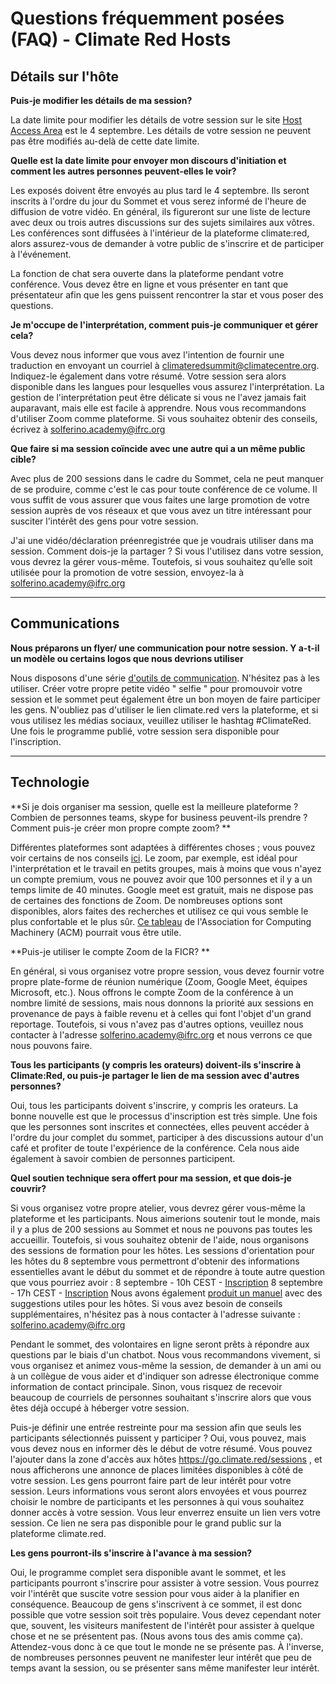 
# Questions fréquemment posées (FAQ) - Climate Red Hosts #


## Détails sur l'hôte ##

**Puis-je modifier les détails de ma session?**

La date limite pour modifier les détails de votre session sur le site [Host Access Area](https://go.climate.red/sessions) est le 4 septembre. Les détails de votre session ne peuvent pas être modifiés au-delà de cette date limite.

**Quelle est la date limite pour envoyer mon discours d'initiation et comment les autres personnes peuvent-elles le voir?**

Les exposés doivent être envoyés au plus tard le 4 septembre. Ils seront inscrits à l'ordre du jour du Sommet et vous serez informé de l'heure de diffusion de votre vidéo. En général, ils figureront sur une liste de lecture avec deux ou trois autres discussions sur des sujets similaires aux vôtres. Les conférences sont diffusées à l'intérieur de la plateforme climate:red, alors assurez-vous de demander à votre public de s'inscrire et de participer à l'événement.

La fonction de chat sera ouverte dans la plateforme pendant votre conférence. Vous devez être en ligne et vous présenter en tant que présentateur afin que les gens puissent rencontrer la star et vous poser des questions. 

**Je m'occupe de l'interprétation, comment puis-je communiquer et gérer cela?**

Vous devez nous informer que vous avez l'intention de fournir une traduction en envoyant un courriel à climateredsummit@climatecentre.org. Indiquez-le également dans votre résumé. Votre session sera alors disponible dans les langues pour lesquelles vous assurez l'interprétation. La gestion de l'interprétation peut être délicate si vous ne l'avez jamais fait auparavant, mais elle est facile à apprendre.  Nous vous recommandons d'utiliser Zoom comme plateforme. Si vous souhaitez obtenir des conseils, écrivez à solferino.academy@ifrc.org 

**Que faire si ma session coïncide avec une autre qui a un même public cible?**

Avec plus de 200 sessions dans le cadre du Sommet, cela ne peut manquer de se produire, comme c'est le cas pour toute conférence de ce volume. Il vous suffit de vous assurer que vous faites une large promotion de votre session auprès de vos réseaux et que vous avez un titre intéressant pour susciter l'intérêt des gens pour votre session. 

J'ai une vidéo/déclaration préenregistrée que je voudrais utiliser dans ma session. Comment dois-je la partager ?
Si vous l'utilisez dans votre session, vous devrez la gérer vous-même. Toutefois, si vous souhaitez qu’elle soit utilisée pour la promotion de votre session, envoyez-la à solferino.academy@ifrc.org  

---

## Communications ## 

**Nous préparons un flyer/ une communication pour notre session. Y a-t-il un modèle ou certains logos que nous devrions utiliser**

 Nous disposons d'une série [d'outils de communication](https://future-rcrc.com/2020/08/31/climate-red-communications-pack).  N'hésitez pas à les utiliser.  Créer votre propre petite vidéo " selfie " pour promouvoir votre session et le sommet peut également être un bon moyen de faire participer les gens.  N'oubliez pas d'utiliser le lien climate.red vers la plateforme, et si vous utilisez les médias sociaux, veuillez utiliser le hashtag #ClimateRed. Une fois le programme publié, votre session sera disponible pour l'inscription.


---

## Technologie ##

**Si je dois organiser ma session, quelle est la meilleure plateforme ? Combien de personnes teams, skype for business peuvent-ils prendre ? Comment puis-je créer mon propre compte zoom? **

Différentes plateformes sont adaptées à différentes choses ; vous pouvez voir certains de nos conseils [ici](https://future-rcrc.com/fr/2020/06/22/virtual-climate-summit-climatered/#tools). Le zoom, par exemple, est idéal pour l'interprétation et le travail en petits groupes, mais à moins que vous n'ayez un compte premium, vous ne pouvez avoir que 100 personnes et il y a un temps limite de 40 minutes.  Google meet est gratuit, mais ne dispose pas de certaines des fonctions de Zoom. De nombreuses options sont disponibles, alors faites des recherches et utilisez ce qui vous semble le plus confortable et le plus sûr. [Ce tableau](https://docs.google.com/document/d/1LLLniPkf48CCZyG_BNy1ylF2wXNlztqNEOnzNuMQmJc/edit#heading=h.z6d7tgqcpugp) de l'Association for Computing Machinery (ACM) pourrait vous être utile.

**Puis-je utiliser le compte Zoom de la FICR? **

En général, si vous organisez votre propre session, vous devez fournir votre propre plate-forme de réunion numérique (Zoom, Google Meet, équipes Microsoft, etc.).  Nous offrons le compte Zoom de la conférence à un nombre limité de sessions, mais nous donnons la priorité aux sessions en provenance de pays à faible revenu et à celles qui font l'objet d'un grand reportage.  Toutefois, si vous n'avez pas d'autres options, veuillez nous contacter à l'adresse solferino.academy@ifrc.org et nous verrons ce que nous pouvons faire.

**Tous les participants (y compris les orateurs) doivent-ils s'inscrire à Climate:Red, ou puis-je partager le lien de ma session avec d'autres personnes?**

Oui, tous les participants doivent s'inscrire, y compris les orateurs.  La bonne nouvelle est que le processus d'inscription est très simple. Une fois que les personnes sont inscrites et connectées, elles peuvent accéder à l'ordre du jour complet du sommet, participer à des discussions autour d'un café et profiter de toute l'expérience de la conférence. Cela nous aide également à savoir combien de personnes participent.

**Quel soutien technique sera offert pour ma session, et que dois-je couvrir?**

Si vous organisez votre propre atelier, vous devrez gérer vous-même la plateforme et les participants.  Nous aimerions soutenir tout le monde, mais il y a plus de 200 sessions au Sommet et nous ne pouvons pas toutes les accueillir. Toutefois, si vous souhaitez obtenir de l'aide, nous organisons des sessions de formation pour les hôtes. Les sessions d'orientation pour les hôtes du 8 septembre vous permettront d'obtenir des informations essentielles avant le début du sommet et de répondre à toute autre question que vous pourriez avoir :
8 septembre - 10h CEST - [Inscription](https://zoom.us/meeting/register/tJArdOGurDkjGNWp5UAsbX7J5lgEEaTpv0D1)
8 septembre - 17h CEST - [Inscription](https://zoom.us/meeting/register/tJYkde2pqD4pE9BuT_yNxxHfUXIZSR2ACobq)
Nous avons également [produit un manuel](https://future-rcrc.com/wp-content/uploads/2020/08/Climate-Red-Session-Hosts-Handbook-0820-B.pdf) avec des suggestions utiles pour les hôtes. Si vous avez besoin de conseils supplémentaires, n'hésitez pas à nous contacter à l'adresse suivante : solferino.academy@ifrc.org 

Pendant le sommet, des volontaires en ligne seront prêts à répondre aux questions par le biais d'un chatbot. Nous vous recommandons vivement, si vous organisez et animez vous-même la session, de demander à un ami ou à un collègue de vous aider et d'indiquer son adresse électronique comme information de contact principale.  Sinon, vous risquez de recevoir beaucoup de courriels de personnes souhaitant s'inscrire alors que vous êtes déjà occupé à héberger votre session.
 
Puis-je définir une entrée restreinte pour ma session afin que seuls les participants sélectionnés puissent y participer ? 
Oui, vous pouvez, mais vous devez nous en informer dès le début de votre résumé. Vous pouvez l'ajouter dans la zone d'accès aux hôtes <https://go.climate.red/sessions> , et nous afficherons une annonce de places limitées disponibles à côté de votre session. Les gens pourront faire part de leur intérêt pour votre session. Leurs informations vous seront alors envoyées et vous pourrez choisir le nombre de participants et les personnes à qui vous souhaitez donner accès à votre session. Vous leur enverrez ensuite un lien vers votre session. Ce lien ne sera pas disponible pour le grand public sur la plateforme climate.red.

**Les gens pourront-ils s'inscrire à l'avance à ma session?**

Oui, le programme complet sera disponible avant le sommet, et les participants pourront s'inscrire pour assister à votre session. Vous pourrez voir l'intérêt que suscite votre session pour vous aider à la planifier en conséquence. Beaucoup de gens s'inscrivent à ce sommet, il est donc possible que votre session soit très populaire. Vous devez cependant noter que, souvent, les visiteurs manifestent de l'intérêt pour assister à quelque chose et ne se présentent pas. (Nous avons tous des amis comme ça). Attendez-vous donc à ce que tout le monde ne se présente pas. À l'inverse, de nombreuses personnes peuvent ne manifester leur intérêt que peu de temps avant la session, ou se présenter sans même manifester leur intérêt.


